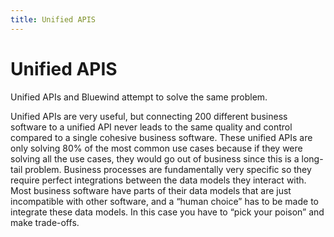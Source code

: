 ```yaml
---
title: Unified APIS
---
```


# Unified APIS

Unified APIs and Bluewind attempt to solve the same problem.

Unified APIs are very useful, but connecting 200 different business software to a unified API never leads to the same quality and control compared to a single cohesive business software. These unified APIs are only solving 80% of the most common use cases because if they were solving all the use cases, they would go out of business since this is a long-tail problem. Business processes are fundamentally very specific so they require perfect integrations between the data models they interact with. Most business software have parts of their data models that are just incompatible with other software, and a “human choice” has to be made to integrate these data models. In this case you have to “pick your poison” and
make trade-offs.
